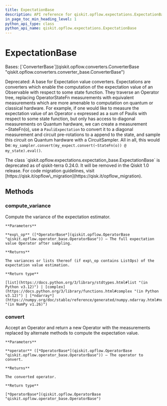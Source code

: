 ```yaml
---
title: ExpectationBase
description: API reference for qiskit.opflow.expectations.ExpectationBase
in_page_toc_min_heading_level: 1
python_api_type: class
python_api_name: qiskit.opflow.expectations.ExpectationBase
---
```


# ExpectationBase

<Class id="qiskit.opflow.expectations.ExpectationBase" isDedicatedPage={true} github="https://github.com/qiskit/qiskit/tree/stable/0.46/qiskit/opflow/expectations/expectation_base.py" signature="qiskit.opflow.expectations.ExpectationBase" modifiers="class">
  Bases: [`ConverterBase`](qiskit.opflow.converters.ConverterBase "qiskit.opflow.converters.converter_base.ConverterBase")

  Deprecated: A base for Expectation value converters. Expectations are converters which enable the computation of the expectation value of an Observable with respect to some state function. They traverse an Operator tree, replacing OperatorStateFn measurements with equivalent measurements which are more amenable to computation on quantum or classical hardware. For example, if one would like to measure the expectation value of an Operator `o` expressed as a sum of Paulis with respect to some state function, but only has access to diagonal measurements on Quantum hardware, we can create a measurement \~StateFn(o), use a `PauliExpectation` to convert it to a diagonal measurement and circuit pre-rotations to a append to the state, and sample this circuit on Quantum hardware with a CircuitSampler. All in all, this would be: `my_sampler.convert(my_expect.convert(~StateFn(o)) @ my_state).eval()`.

  <Admonition title="Deprecated since version 0.24.0" type="danger">
    The class `qiskit.opflow.expectations.expectation_base.ExpectationBase` is deprecated as of qiskit-terra 0.24.0. It will be removed in the Qiskit 1.0 release. For code migration guidelines, visit [https://qisk.it/opflow\_migration](https://qisk.it/opflow_migration).
  </Admonition>

  ## Methods

  ### compute\_variance

  <Function id="qiskit.opflow.expectations.ExpectationBase.compute_variance" signature="compute_variance(exp_op)" modifiers="abstract">
    Compute the variance of the expectation estimator.

    **Parameters**

    **exp\_op** ([*OperatorBase*](qiskit.opflow.OperatorBase "qiskit.opflow.operator_base.OperatorBase")) – The full expectation value Operator after sampling.

    **Returns**

    The variances or lists thereof (if exp\_op contains ListOps) of the expectation value estimation.

    **Return type**

    [list](https://docs.python.org/3/library/stdtypes.html#list "(in Python v3.12)") | [complex](https://docs.python.org/3/library/functions.html#complex "(in Python v3.12)") | [*ndarray*](https://numpy.org/doc/stable/reference/generated/numpy.ndarray.html#numpy.ndarray "(in NumPy v1.26)")
  </Function>

  ### convert

  <Function id="qiskit.opflow.expectations.ExpectationBase.convert" signature="convert(operator)" modifiers="abstract">
    Accept an Operator and return a new Operator with the measurements replaced by alternate methods to compute the expectation value.

    **Parameters**

    **operator** ([*OperatorBase*](qiskit.opflow.OperatorBase "qiskit.opflow.operator_base.OperatorBase")) – The operator to convert.

    **Returns**

    The converted operator.

    **Return type**

    [*OperatorBase*](qiskit.opflow.OperatorBase "qiskit.opflow.operator_base.OperatorBase")
  </Function>
</Class>

